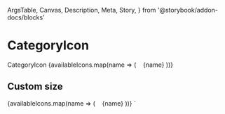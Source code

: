   ArgsTable,
  Canvas,
  Description,
  Meta,
  Story,
} from '@storybook/addon-docs/blocks'

<Meta
  title="Components/CategoryIcon"
  component={CategoryIcon}
/>

# CategoryIcon

<Description>
  CategoryIcon
</Description>

<Canvas>
  <Story
    name="basic"
  >
    {availableIcons.map(name => (
      <Box display="flex" alignItems="center" my={1} key={name} style={{ fontSize: '1.3em' }}>
        <CategoryIcon name={name} />&nbsp;&nbsp;&nbsp;{name}
      </Box>
    ))}
  </Story>
</Canvas>

## Custom size

<Canvas>
  <Story
    name="custom-size"
  >
    {availableIcons.map(name => (
      <Box display="flex" alignItems="center" my={1} key={name} style={{ fontSize: '1.3em' }}>
        <CategoryIcon size={64} name={name} />&nbsp;&nbsp;&nbsp;{name}
      </Box>
    ))}
  </Story>
</Canvas>`

<ArgsTable of={CategoryIcon} />
